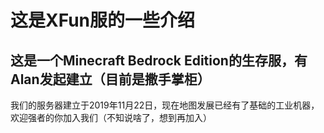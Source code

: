 # 这是XFun服的一些介绍

## 这是一个Minecraft Bedrock Edition的生存服，有Alan发起建立（目前是撒手掌柜）

我们的服务器建立于2019年11月22日，现在地图发展已经有了基础的工业机器，欢迎强者的你加入我们（不知说啥了，想到再加入）